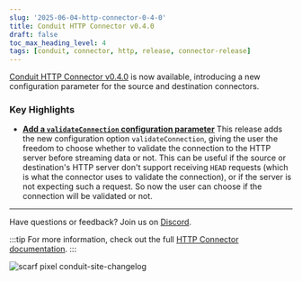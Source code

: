 ```yaml
---
slug: '2025-06-04-http-connector-0-4-0'
title: Conduit HTTP Connector v0.4.0
draft: false
toc_max_heading_level: 4
tags: [conduit, connector, http, release, connector-release]
---
```


[Conduit HTTP Connector v0.4.0](https://github.com/conduitio-labs/conduit-connector-http/releases/tag/v0.4.0) is now
available, introducing a new configuration parameter for the source and destination connectors.


<!--truncate-->

### Key Highlights

- [**Add a `validateConnection` configuration parameter**](https://github.com/conduitio-labs/conduit-connector-http/pull/83)
This release adds the new configuration option `validateConnection`, giving the user the freedom to choose whether to validate the
connection to the HTTP server before streaming data or not. This can be useful if the source or destination's HTTP server
don't support receiving `HEAD` requests (which is what the connector uses to validate the connection), or if the server
is not expecting such a request. So now the user can choose if the connection will be validated or not.

---

Have questions or feedback? Join us on [Discord](https://discord.meroxa.com/).

:::tip
For more information, check out the full [HTTP Connector documentation](/docs/using/connectors/list/http).
:::

![scarf pixel conduit-site-changelog](https://static.scarf.sh/a.png?x-pxid=b43cda70-9a98-4938-8857-471cc05e99c5)
